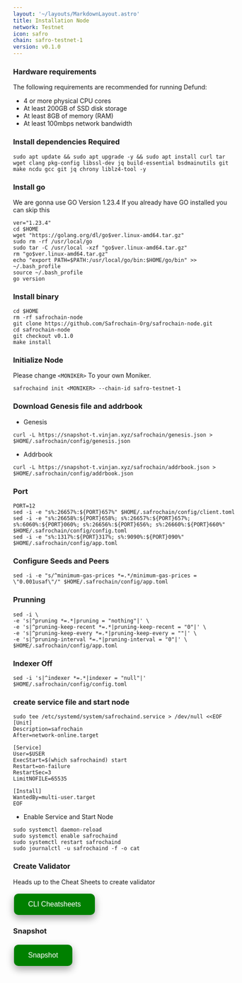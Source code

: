 ```yaml
---
layout: '~/layouts/MarkdownLayout.astro'
title: Installation Node
network: Testnet
icon: safro
chain: safro-testnet-1
version: v0.1.0
---
```


### Hardware requirements

The following requirements are recommended for running Defund:

- 4 or more physical CPU cores
- At least 200GB of SSD disk storage
- At least 8GB of memory (RAM)
- At least 100mbps network bandwidth


### Install dependencies Required

```
sudo apt update && sudo apt upgrade -y && sudo apt install curl tar wget clang pkg-config libssl-dev jq build-essential bsdmainutils git make ncdu gcc git jq chrony liblz4-tool -y
```

### Install go

We are gonna use GO Version 1.23.4
If you already have GO installed you can skip this 

```
ver="1.23.4"
cd $HOME
wget "https://golang.org/dl/go$ver.linux-amd64.tar.gz"
sudo rm -rf /usr/local/go
sudo tar -C /usr/local -xzf "go$ver.linux-amd64.tar.gz"
rm "go$ver.linux-amd64.tar.gz"
echo "export PATH=$PATH:/usr/local/go/bin:$HOME/go/bin" >> ~/.bash_profile
source ~/.bash_profile
go version
```

### Install binary

```
cd $HOME
rm -rf safrochain-node
git clone https://github.com/Safrochain-Org/safrochain-node.git
cd safrochain-node
git checkout v0.1.0
make install
```

### Initialize Node

Please change `<MONIKER>` To your own Moniker.

```
safrochaind init <MONIKER> --chain-id safro-testnet-1	
```

### Download Genesis file and addrbook

- Genesis

```
curl -L https://snapshot-t.vinjan.xyz/safrochain/genesis.json > $HOME/.safrochain/config/genesis.json
```
- Addrbook

```
curl -L https://snapshot-t.vinjan.xyz/safrochain/addrbook.json > $HOME/.safrochain/config/addrbook.json
```

### Port
```
PORT=12
sed -i -e "s%:26657%:${PORT}657%" $HOME/.safrochain/config/client.toml
sed -i -e "s%:26658%:${PORT}658%; s%:26657%:${PORT}657%; s%:6060%:${PORT}060%; s%:26656%:${PORT}656%; s%:26660%:${PORT}660%" $HOME/.safrochain/config/config.toml
sed -i -e "s%:1317%:${PORT}317%; s%:9090%:${PORT}090%" $HOME/.safrochain/config/app.toml
```

### Configure Seeds and Peers

```
sed -i -e "s/^minimum-gas-prices *=.*/minimum-gas-prices = \"0.001usaf\"/" $HOME/.safrochain/config/app.toml
```

### Prunning

```
sed -i \
-e 's|^pruning *=.*|pruning = "nothing"|' \
-e 's|^pruning-keep-recent *=.*|pruning-keep-recent = "0"|' \
-e 's|^pruning-keep-every *=.*|pruning-keep-every = ""|' \
-e 's|^pruning-interval *=.*|pruning-interval = "0"|' \
$HOME/.safrochain/config/app.toml
```

### Indexer Off

```
sed -i 's|^indexer *=.*|indexer = "null"|' $HOME/.safrochain/config/config.toml
```


### create service file and start node

```
sudo tee /etc/systemd/system/safrochaind.service > /dev/null <<EOF
[Unit]
Description=safrochain
After=network-online.target

[Service]
User=$USER
ExecStart=$(which safrochaind) start
Restart=on-failure
RestartSec=3
LimitNOFILE=65535

[Install]
WantedBy=multi-user.target
EOF
```

- Enable Service and Start Node

```
sudo systemctl daemon-reload
sudo systemctl enable safrochaind
sudo systemctl restart safrochaind
sudo journalctl -u safrochaind -f -o cat
```

### Create Validator

Heads up to the Cheat Sheets to create validator

<a href="https://service.vinjan.xyz/testnet/safro/cheat" target="_blank">
  <button style="background-color: green; border: none; color: white; padding: 15px 32px; text-align: center; text-decoration: none; display: inline-block; font-size: 16px; margin: 4px 2px; cursor: pointer; border-radius: 10px; box-shadow: 0 8px 16px 0 rgba(0,0,0,0.2), 0 6px 20px 0 rgba(0,0,0,0.19);" onmouseover="this.style.boxShadow='0 0 0 4px rgba(0,255,0,0.5)'" onmouseout="this.style.boxShadow='0 8px 16px 0 rgba(0,0,0,0.2), 0 6px 20px 0 rgba(0,0,0,0.19)'">CLI Cheatsheets</button>
</a>

### Snapshot
<a href="https://service.vinjan.xyz/testnet/safro/snapshot" target="_blank">
  <button style="background-color: green; border: none; color: white; padding: 15px 32px; text-align: center; text-decoration: none; display: inline-block; font-size: 16px; margin: 4px 2px; cursor: pointer; border-radius: 10px; box-shadow: 0 8px 16px 0 rgba(0,0,0,0.2), 0 6px 20px 0 rgba(0,0,0,0.19);" onmouseover="this.style.boxShadow='0 0 0 4px rgba(0,255,0,0.5)'" onmouseout="this.style.boxShadow='0 8px 16px 0 rgba(0,0,0,0.2), 0 6px 20px 0 rgba(0,0,0,0.19)'">Snapshot</button>
</a>
